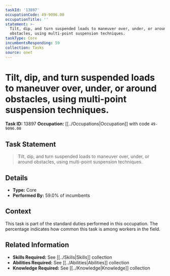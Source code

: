 ```yaml
---
taskId: '13897'
occupationCode: 49-9096.00
occupationTitle: ''
statement: >-
  Tilt, dip, and turn suspended loads to maneuver over, under, or around
  obstacles, using multi-point suspension techniques.
taskType: Core
incumbentsResponding: 59
collection: Tasks
source: onet
---
```

# Tilt, dip, and turn suspended loads to maneuver over, under, or around obstacles, using multi-point suspension techniques.

**Task ID:** 13897
**Occupation:** [[../Occupations|Occupation]] with code `49-9096.00`

## Task Statement

> Tilt, dip, and turn suspended loads to maneuver over, under, or around obstacles, using multi-point suspension techniques.

## Details

- **Type:** Core
- **Performed By:** 59.0% of incumbents

## Context

This task is part of the standard duties performed in this occupation. The percentage indicates how common this task is among workers in the field.

## Related Information

- **Skills Required:** See [[../Skills|Skills]] collection
- **Abilities Required:** See [[../Abilities|Abilities]] collection
- **Knowledge Required:** See [[../Knowledge|Knowledge]] collection
